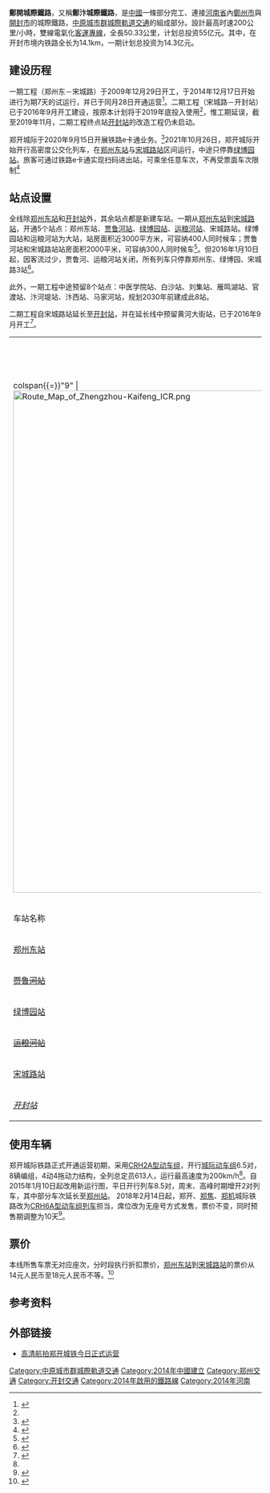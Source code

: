 {{Infobox rail system-route
|rail_name=鄭開城際鐵路
|other_name=
|name_bgcolor=
|banner_color=blue
|sec_banner_color=
|logo_filename=
|image_width=250px
|logo_bgcolor=
|logo_note=
|image = CRH6A-0425 on Zhengzhou-Kaifeng (Zhengkai) Intercity Railway 01.jpg
|caption= 城际列车于[[郑州东站|郑州东站]]附近路段
|system_map=
|mapimage_width=220px
|map_bgcolor=
|locale={{PRC}}[[河南省|河南省]][[鄭州市|鄭州市]]、[[開封市|開封市]]
|service_type=客運
|start=[[鄭州東站|鄭州東站]]、[[宋城路站|宋城路站]]（一期）、[[開封站|開封站]]（二期）
|begin_operation=2014年12月28日
|end_operation=
|operation_note=
|system_length=57.4 km
|length_in_operation=
|total_length=
|status=運營中
|line_title=線路
|lines=[[雙線鐵路|雙線]]
|stations=15個（含預留站10個）
|route_title=線路
|main_route=
|secondary_route=
|branch_route=
|standard=[[客運專線|客運專線]]
|main_stations=
|ridership=
|fleet_size=8組
|max_speed=200 km/h
|track_gauge={{standard gauge}}（[[標準軌|標準軌]]）
|distance_between_mainlines=
|min_radius=
|max_grade=
|block_signal=
|engine=
|depot=[[郑州动车段|郑州动车段]]
|operator=[[郑州铁路局|郑州铁路局]]
|franchise=
|route_map={{鄭開城際鐵路RDT}}
|hq=
|key_person=
|website=
}}
'''鄭開城際鐵路'''，又稱'''鄭汴城際鐵路'''，是[[中國|中國]]一條部分完工、連接[[河南省|河南省]]內[[鄭州市|鄭州市]]與[[開封市|開封市]]的城際鐵路，[[中原城市群城際軌道交通|中原城市群城際軌道交通]]的組成部分。設計最高时速200公里/小時，雙線電氣化[[客運專線|客運專線]]，全長50.33公里，计划总投资55亿元。其中，在开封市境内铁路全长为14.1km，一期计划总投资为14.3亿元。

==建设历程==
一期工程（郑州东－宋城路）于2009年12月29日开工，于2014年12月17日开始进行为期7天的试运行，并已于同月28日开通运营<ref name="kf121336">{{cite news|url=http://news.kf.cn/2014/1217/121336.shtml|title=郑开城际铁路12月28日正式开通 全程票价18元|publisher=开封网|accessdate=2014-12-21|archive-date=2020-03-21|archive-url=https://web.archive.org/web/20200321003832/http://news.kf.cn/2014/1217/121336.shtml|dead-url=no}}</ref>。二期工程（宋城路－开封站）已于2016年9月开工建设，按原本计划将于2019年底投入使用<ref name="henan201709"/>，惟工期延误，截至2019年11月，二期工程终点站[[开封站|开封站]]的改造工程仍未启动。

郑开城际于2020年9月15日开展铁路e卡通业务。<ref>{{cite web|url=https://news.dahe.cn/2020/09-12/727744.html|title=郑开、郑焦、郑机3城际即将开通“铁路e卡通”，无需买票可扫码进站！如何办理？攻略来了！|publisher=大河网|date=2020-09-12|accessdate=2020-09-12|archive-date=2020-09-13|archive-url=https://web.archive.org/web/20200913012141/https://news.dahe.cn/2020/09-12/727744.html|dead-url=no}}</ref>2021年10月26日，郑开城际开始开行高密度公交化列车，在[[郑州东站|郑州东站]]与[[宋城路站|宋城路站]]区间运行，中途只停靠[[绿博园站_(中国铁路)|绿博园站]]。旅客可通过铁路e卡通实现扫码进出站，可乘坐任意车次，不再受票面车次限制<ref>{{cite news |author1=王访贤 |title=郑汴焦三条城际铁路开启“公交化”运营 有列车最短间隔8分钟 扫码即可进出站 |url=https://news.dahe.cn/2021/10-27/917087.html |accessdate=2021-10-27 |work=顶端新闻·河南商报 |date=2021-10-27 |archive-date=2021-10-28 |archive-url=https://web.archive.org/web/20211028180554/https://news.dahe.cn/2021/10-27/917087.html |dead-url=no }}</ref>

==站点设置==
全线除[[郑州东站|郑州东站]]和[[开封站|开封站]]外，其余站点都是新建车站。一期从[[郑州东站|郑州东站]]到[[宋城路站|宋城路站]]，开通5个站点：郑州东站、[[贾鲁河站|贾鲁河站]]、[[绿博园站_(中国铁路)|绿博园站]]、[[运粮河站|运粮河站]]、宋城路站。绿博园站和运粮河站为大站，站房面积近3000平方米，可容纳400人同时候车；贾鲁河站和宋城路站站房面积2000平米，可容纳300人同时候车<ref>{{cite web |url=http://henan.sina.com.cn/news/m/2014-10-14/0758-165903.html |language= |title=郑开城际铁路已具备联调联试条件 计划年底开通 |publisher=东方今报 |date=2014年10月14日 |accessdate= |archive-date=2018-04-14 |archive-url=https://web.archive.org/web/20180414234719/http://henan.sina.com.cn/news/m/2014-10-14/0758-165903.html |dead-url=no }}</ref>。但2016年1月10日起，因客流过少，贾鲁河、运粮河站关闭，所有列车只停靠郑州东、绿博园、宋城路3站<ref>{{cite news|title=郑开城际铁路关了两个车站 开通一年客流太少|url=http://news.dahe.cn/2016/01-12/106304813.html|publisher=大河网|date=2016-01-12|accessdate=2018-09-08|archive-date=2020-04-03|archive-url=https://web.archive.org/web/20200403005238/http://news.dahe.cn/2016/01-12/106304813.html|dead-url=no}}</ref>。

此外，一期工程中途预留8个站点：中医学院站、白沙站、刘集站、雁鸣湖站、官渡站、汴河堤站、汴西站、马家河站，规划2030年前建成此8站。

二期工程自宋城路站延长至[[开封站|开封站]]，并在延长线中预留黄河大街站，已于2016年9月开工<ref name="henan201709">{{cite news|title=郑开城铁将延长到开封火车站 预计2019年底投用|publisher=河南商报|url=http://henan.qq.com/a/20170920/045380.htm|date=2017-09-20|accessdate=2018-09-08|archive-date=2020-04-03|archive-url=https://web.archive.org/web/20200403005249/https://henan.qq.com/a/20170920/045380.htm|dead-url=no}}</ref>。

{| align=center border=1 cellspacing=0 width=100% class="wikitable" style="margin-left:auto; margin-right:auto;"
|- align=center bgcolor=#0000cc
| colspan =9 | <font color=white>'''郑开城际铁路'''</font>
|- align=center
|- 
| colspan{{=}}"9" | [[File:Route_Map_of_Zhengzhou-Kaifeng_ICR.png|1000px]]
|- align=center
! width=10% | 车站名称
! width=24% colspan="3" | 所在地区
! width=10% | 郑州东站<br />起计里程（公里）
! width=16% | 连接铁路
! width=16% | [[城市轨道交通系统|城市轨道交通]]<br/>转乘路线
! width=10% | 站场规模
! 备注
|- align=center
| [[郑州东站|郑州东站]]
| rowspan =6 | [[河南省|河南省]]
| rowspan =3 | [[郑州市|郑州市]]
| [[金水区|金水区]]
| 0
| [[京广高速铁路|京广高速铁路]]<br>[[郑西客运专线|郑西客运专线]]<br>[[郑徐客运专线|郑徐客运专线]]<br>[[鄭機城際鐵路|鄭機城際鐵路]]<br>[[郑渝客运专线|郑渝客运专线]]
| {{郑州地铁线路名|1|full}}<br />{{郑州地铁线路名|5|full}}<br />''{{郑州地铁线路名|8|full}}''
| 16台32线
|
|- align=center
| <s>[[贾鲁河站|贾鲁河站]]</s>
| rowspan = 2 | [[中牟县|中牟县]]
| 14
|
|
| 2台2线
| 2016年1月10日关闭
|- align=center
| [[绿博园站_(中国铁路)|绿博园站]]
| 29
| 
|
| 2台4线
| 
|- align=center
| <s>[[运粮河站|运粮河站]]</s>
| rowspan = 3 | [[开封市|开封市]]
| rowspan = 2 | [[龙亭区|龙亭区]]
| 41
|
|
| 2台4线
| 2016年1月10日关闭
|- align=center
| [[宋城路站|宋城路站]]
| 47
|
|
| 2台2线
| 
|- align=center
| ''[[开封站|开封站]]''
|[[禹王台区|禹王台区]]
| 
| [[陇海铁路|陇海铁路]]
|
| 未知
| 二期线路终点
|}

==使用车辆==
郑开城际铁路正式开通运营初期，采用[[和谐号CRH2型电力动车组#CRH2A|CRH2A型动车组]]，开行[[中国铁路列车车次#C.EF.BC.88.E5.9F.8E.E9.99.85.E5.8A.A8.E8.BD.A6.E7.BB.84.EF.BC.89|城际动车组]]6.5对，8辆编组，4动4拖动力结构，全列总定员613人，运行最高速度为200km/h<ref name="kf121336"/>。自2015年1月10日起改用新运行图，平日开行列车8.5对，周末、高峰时期增开2对列车，其中部分车次延长至[[郑州站|郑州站]]。
2018年2月14日起，郑开、[[郑焦城际铁路|郑焦]]、[[郑机城际铁路|郑机]]城际铁路改为[[CRH6A|CRH6A型动车组列车]]担当，席位改为无座号方式发售，票价不变，同时预售期调整为10天<ref>{{cite news|publisher=郑州日报|title=郑开郑焦郑机城铁启用新型列车 调整预售期|date=2018-02-15|accessdate=2018-09-08|url=http://m.xinhuanet.com/ha/2018-02/15/c_1122420191.htm|archive-date=2020-04-03|archive-url=https://web.archive.org/web/20200403005250/http://m.xinhuanet.com/ha/2018-02/15/c_1122420191.htm|dead-url=no}}</ref>。

== 票价 ==
本线所售车票无对应座次，分时段执行折扣票价，[[郑州东站|郑州东站]]到[[宋城路站|宋城路站]]的票价从14元人民币至18元人民币不等。<ref>{{cite web |author1=郑州晚报 |title=分时段执行折扣票价 郑开城铁（郑州东至宋城路）最低14元 |url=http://henan.sina.com.cn/city/csgz/2018-05-07/city-ihacuuvu2267772.shtml |website=新浪河南 |accessdate=2021-02-09 |archive-date=2021-02-14 |archive-url=https://web.archive.org/web/20210214105644/http://henan.sina.com.cn/city/csgz/2018-05-07/city-ihacuuvu2267772.shtml |dead-url=no }}</ref>

==参考资料==
{{Reflist}}

== 外部链接 ==
*[http://henan.qq.com/a/20141228/007251.htm#p=1 高清航拍郑开城铁今日正式运营] {{Wayback|url=http://henan.qq.com/a/20141228/007251.htm#p=1 |date=20200403005301 }}
{{鄭開城際鐵路}}
{{郑州市公共交通网络}}
{{中原城市群城際軌道交通}}
{{河南铁路线}}
{{中国高速铁路}}
[[Category:中原城市群城際軌道交通|Category:中原城市群城際軌道交通]]
[[Category:2014年中國建立|Category:2014年中國建立]]
[[Category:郑州交通|Category:郑州交通]]
[[Category:开封交通|Category:开封交通]]
[[Category:2014年啟用的鐵路線|Category:2014年啟用的鐵路線]]
[[Category:2014年河南|Category:2014年河南]]